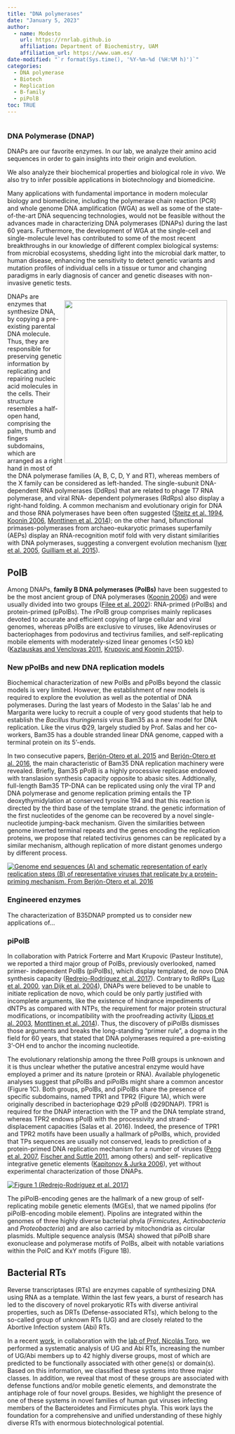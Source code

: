 ```yaml
---
title: "DNA polymerases"
date: "January 5, 2023"
author: 
  - name: Modesto
    url: https://rnrlab.github.io
    affiliation: Department of Biochemistry, UAM
    affiliation_url: https://www.uam.es/
date-modified: "`r format(Sys.time(), '%Y-%m-%d (%H:%M h)')`"
categories: 
  - DNA polymerase
  - Biotech
  - Replication
  - B-family
  - piPolB
toc: TRUE
---
```


```r

```

::: {.callout-important icon="false"}
### **DNA Polymerase (DNAP)**

DNAPs are our favorite enzymes. In our lab, we analyze their amino acid sequences in order to gain insights into their origin and evolution.

We also analyze their biochemical properties and biological role *in vivo*. We also try to infer possible applications in biotechnology and biomedicine.
:::

Many applications with fundamental importance in modern molecular biology and biomedicine, including the polymerase chain reaction (PCR) and whole genome DNA amplification (WGA) as well as some of the state-of-the-art DNA sequencing technologies, would not be feasible without the advances made in characterizing DNA polymerases (DNAPs) during the last 60 years. Furthermore, the development of WGA at the single-cell and single-molecule level has contributed to some of the most recent breakthroughs in our knowledge of different complex biological systems: from microbial ecosystems, shedding light into the microbial dark matter, to human disease, enhancing the sensitivity to detect genetic variants and mutation profiles of individual cells in a tissue or tumor and changing paradigms in early diagnosis of cancer and genetic diseases with non-invasive genetic tests.

::: {style="float: right; position: relative; top: 0px; padding: 3px;"}
[![](figs/FRND4UjWYAMDnFL.jpeg){fig-alt="https://twitter.com/MJasnauskaite/status/1518632637656612864" width="371"}](https://twitter.com/MJasnauskaite/status/1518632637656612864)
:::

DNAPs are enzymes that synthesize DNA, by copying a pre-existing parental DNA molecule. Thus, they are responsible for preserving genetic information by replicating and repairing nucleic acid molecules in the cells. Their structure resembles a half-open hand, comprising the palm, thumb and fingers subdomains, which are arranged as a right hand in most of the DNA polymerase families (A, B, C, D, Y and RT), whereas members of the X family can be considered as left-handed. The single-subunit DNA-dependent RNA polymerases (DdRps) that are related to phage T7 RNA polymerase, and viral RNA- dependent polymerases (RdRps) also display a right-hand folding. A common mechanism and evolutionary origin for DNA and those RNA polymerases have been often suggested ([Steitz et al. 1994](https://www.ncbi.nlm.nih.gov/pubmed/10364165), [Koonin 2006](https://doi.org/10.1186/1745-6150-1-39), [Monttinen et al. 2014](https://doi.org/10.1093/molbev/msu219)); on the other hand, bifunctional primases-polymerases from archaeo-eukaryotic primases superfamily (AEPs) display an RNA-recognition motif fold with very distant similarities with DNA polymerases, suggesting a convergent evolution mechanism ([Iyer et al. 2005](https://doi.org/10.1093/nar/gki702), [Guilliam et al. 2015](https://doi.org/10.1093/nar/gkv625)).

## PolB

Among DNAPs, **family B DNA polymerases (PolBs)** have been suggested to be the most ancient group of DNA polymerases ([Koonin 2006](https://doi.org/10.1186/1745-6150-1-39)) and were usually divided into two groups ([Filee et al. 2002](https://doi.org/10.1007/s00239-001-0078-x)): RNA-primed (rPolBs) and protein-primed (pPolBs). The rPolB group comprises mainly replicases devoted to accurate and efficient copying of large cellular and viral genomes, whereas pPolBs are exclusive to viruses, like Adenoviruses or bacteriophages from podovirus and tectivirus families, and self-replicating mobile elements with moderately-sized linear genomes (\<50 kb) ([Kazlauskas and Venclovas 2011](https://doi.org/10.1093/nar/gkr564), [Krupovic and Koonin 2015](https://doi.org/10.1038/nrmicro3389)).

### New pPolBs and new DNA replication models

Biochemical characterization of new PolBs and pPolBs beyond the classic models is very limited. However, the establishment of new models is required to explore the evolution as well as the potential of DNA polymerases. During the last years of Modesto in the Salas' lab he and Margarita were lucky to recruit a couple of very good students that help to establish the *Bacillus thuringiensis* virus Bam35 as a new model for DNA replication. Like the virus Φ29, largely studied by Prof. Salas and her co-workers, Bam35 has a double stranded linear DNA genome, capped with a terminal protein on its 5'-ends.

In two consecutive papers, [Berjón-Otero et al. 2015](https://pubmed.ncbi.nlm.nih.gov/26100910/) and [Berjón-Otero et al. 2016](https://pubmed.ncbi.nlm.nih.gov/27466389/), the main characteristic of Bam35 DNA replication machinery were revealed. Briefly, Bam35 pPolB is a highly processive replicase endowed with translasion synthesis capacity opposite to abasic sites. Addtionally, full-length Bam35 TP-DNA can be replicated using only the viral TP and DNA polymerase and genome replication priming entails the TP deoxythymidylation at conserved tyrosine 194 and that this reaction is directed by the third base of the template strand. the genetic information of the first nucleotides of the genome can be recovered by a novel single-nucleotide jumping-back mechanism. Given the similarities between genome inverted terminal repeats and the genes encoding the replication proteins, we propose that related tectivirus genomes can be replicated by a similar mechanism, although replication of more distant genomes undergo by different process.

[![Genome end sequences (A) and schematic representation of early replication steps (B) of representative viruses that replicate by a protein-priming mechanism. From Berjón-Otero et al. 2016](images/image-1362005745.png)](https://pubmed.ncbi.nlm.nih.gov/27466389/)

### Engineered enzymes

The characterization of B35DNAP prompted us to consider new applications of...

### piPolB

In collaboration with Patrick Forterre and Mart Krupovic (Pasteur Institute), we reported a third major group of PolBs, previously overlooked, named primer- independent PolBs (piPolBs), which display templated, de novo DNA synthesis capacity ([Redrejo-Rodríguez et al. 2017](https://doi.org/10.1016/j.celrep.2017.10.039)). Contrary to RdRPs ([Luo et al. 2000](https://doi.org/10.1128/JVI.74.2.851-863.2000), [van Dijk et al. 2004](https://doi.org/10.1099/vir.0.19731-0)), DNAPs were believed to be unable to initiate replication de novo, which could be only partly justified with incomplete arguments, like the existence of hindrance impediments of dNTPs as compared with NTPs, the requirement for major protein structural modifications, or incompatibility with the proofreading activity ([Lipps et al. 2003](http://emboj.embopress.org/content/22/10/2516.long), [Monttinen et al. 2014](https://doi.org/10.1093/molbev/msu219)). Thus, the discovery of piPolBs dismisses those arguments and breaks the long-standing "primer rule", a dogma in the field for 60 years, that stated that DNA polymerases required a pre-existing 3'-OH end to anchor the incoming nucleotide.

The evolutionary relationship among the three PolB groups is unknown and it is thus unclear whether the putative ancestral enzyme would have employed a primer and its nature (protein or RNA). Available phylogenetic analyses suggest that pPolBs and piPolBs might share a common ancestor (Figure 1C). Both groups, pPolBs, and piPolBs share the presence of specific subdomains, named TPR1 and TPR2 (Figure 1A), which were originally described in bacteriophage Φ29 pPolB (Φ29DNAP). TPR1 is required for the DNAP interaction with the TP and the DNA template strand, whereas TPR2 endows pPolB with the processivity and strand-displacement capacities (Salas et al. 2016). Indeed, the presence of TPR1 and TPR2 motifs have been usually a hallmark of pPolBs, which, provided that TPs sequences are usually not conserved, leads to prediction of a protein-primed DNA replication mechanism for a number of viruses ([Peng et al. 2007](https://doi.org/S0042-6822(07)00148-1), [Fischer and Suttle 2011,](https://doi.org/10.1126/science.1199412) among others) and self- replicative integrative genetic elements ([Kapitonov & Jurka 2006](https://www.pnas.org/content/103/12/4540.long)), yet without experimental characterization of those DNAPs.

[![Figure 1 (Redrejo-Rodríguez et al. 2017)](images/gr1.jpg)](https://pubmed.ncbi.nlm.nih.gov/29117562/)

The piPolB-encoding genes are the hallmark of a new group of self-replicating mobile genetic elements (MGEs), that we named pipolins (for piPolB-encoding mobile element). Pipolins are integrated within the genomes of three highly diverse bacterial phyla (*Firmicutes*, *Actinobacteria* and *Proteobacteria*) and are also carried by mitochondria as circular plasmids. Multiple sequence analysis (MSA) showed that piPolB share exonuclease and polymerase motifs of PolBs, albeit with notable variations within the PolC and KxY motifs (Figure 1B). 

## Bacterial RTs

Reverse transcriptases (RTs) are enzymes capable of synthesizing DNA using RNA as a template. Within the last few years, a burst of research has led to the discovery of novel prokaryotic RTs with diverse antiviral properties, such as DRTs (Defense-associated RTs), which belong to the so-called group of unknown RTs (UG) and are closely related to the Abortive Infection system (Abi) RTs.

In a recent [work](https://pubmed.ncbi.nlm.nih.gov/35648479/), in collaboration with the [lab of Prof. Nicolás Toro](https://www.csic.es/es/investigacion/grupos-de-investigacion/estructura-dinamica-y-funcion-de-genomas-de-rizobacterias), we performed a systematic analysis of UG and Abi RTs, increasing the number of UG/Abi members up to 42 highly diverse groups, most of which are predicted to be functionally associated with other gene(s) or domain(s). Based on this information, we classified these systems into three major classes. In addition, we reveal that most of these groups are associated with defense functions and/or mobile genetic elements, and demonstrate the antiphage role of four novel groups. Besides, we highlight the presence of one of these systems in novel families of human gut viruses infecting members of the Bacteroidetes and Firmicutes phyla. This work lays the foundation for a comprehensive and unified understanding of these highly diverse RTs with enormous biotechnological potential.
